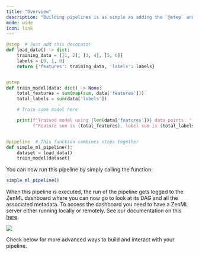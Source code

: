 ```yaml
---
title: "Overview"
description: "Building pipelines is as simple as adding the `@step` and `@pipeline` decorators to your code."
mode: wide
icon: link
---
```


```py
@step  # Just add this decorator
def load_data() -> dict:
    training_data = [[1, 2], [3, 4], [5, 6]]
    labels = [0, 1, 0]
    return {'features': training_data, 'labels': labels}


@step
def train_model(data: dict) -> None:
    total_features = sum(map(sum, data['features']))
    total_labels = sum(data['labels'])

    # Train some model here

    print(f"Trained model using {len(data['features'])} data points. "
          f"Feature sum is {total_features}, label sum is {total_labels}")


@pipeline  # This function combines steps together
def simple_ml_pipeline():
    dataset = load_data()
    train_model(dataset)
```

You can now run this pipeline by simply calling the function:

```Bash
simple_ml_pipeline()
```

When this pipeline is executed, the run of the pipeline gets logged to the ZenML dashboard where you can now go to look at its DAG and all the associated metadata. To access the dashboard you need to have a ZenML server either running locally or remotely. See our documentation on this [here](v/0.66.0/getting-started/deploying-zenml).
<Frame caption="DAG representation in the ZenML Dashboard.">
  <img src="/_assets/how-to/FSimplePipelineDag.png" />
</Frame>

Check below for more advanced ways to build and interact with your pipeline.

<CardGroup cols={2}>
 <Card title="Configure pipeline/step parameters" icon="gear" href="v/0.66.0/usage/pipelines/build-pipelines/use-pipeline-step-parameters" horizontal />

<Card title="Name and annotate step outputs" icon="tag" href="v/0.66.0/usage/pipelines/build-pipelines/step-output-typing-and-annotation" horizontal />

<Card title="Control caching behavior" icon="database" href="v/0.66.0/usage/pipelines/build-pipelines/control-caching-behavior" horizontal />

<Card title="Run pipeline from a pipeline" icon="play" href="https://github.com/zenml-io/zenml/blob/release/0.66.0/docs/book/usage/pipelines/build-pipelines/trigger-a-pipeline-from-another.md" horizontal />

<Card title="Control execution order of steps" icon="list-ol" href="v/0.66.0/usage/pipelines/build-pipelines/control-execution-order-of-steps" horizontal />

<Card title="Customize step invocation IDs" icon="fingerprint" href="v/0.66.0/usage/pipelines/build-pipelines/using-a-custom-step-invocation-id" horizontal />

<Card title="Name your pipeline runs" icon="signature" href="v/0.66.0/usage/pipelines/build-pipelines/name-your-pipeline-and-runs" horizontal />

 <Card title="Use failure/success hooks" icon="basketball" href="v/0.66.0/usage/pipelines/build-pipelines/use-failure-success-hooks" horizontal />

<Card title="Hyperparameter tuning" icon="sliders" href="v/0.66.0/usage/pipelines/build-pipelines/hyper-parameter-tuning" horizontal />

<Card title="Attach metadata to steps" icon="tags" href="v/0.66.0/usage/resource-data-management/track-metrics-metadata/attach-metadata-to-steps" horizontal />

<Card title="Fetch metadata within steps" icon="download" href="v/0.66.0/usage/resource-data-management/track-metrics-metadata/fetch-metadata-within-steps" horizontal />

 <Card title="Fetch metadata during pipeline composition" icon="code" href="v/0.66.0/usage/resource-data-management/track-metrics-metadata/fetch-metadata-within-pipeline" horizontal />
 <Card title="Enable or disable logs storing" icon="toggle-on" href="v/0.66.0/usage/development-monitoring/control-logging/enable-or-disable-logs-storing" horizontal />
 <Card title="Special Metadata Types" icon="star" href="v/0.66.0/usage/resource-data-management/track-metrics-metadata/logging-metadata" horizontal />
 <Card title="Access secrets in a step" icon="key" href="v/0.66.0/usage/pipelines/build-pipelines/access-secrets-in-a-step" horizontal />
 </CardGroup>
